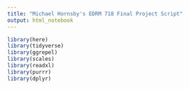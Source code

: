 ---
title: "Michael Hornsby's EDRM 718 Final Project Script"
output: html_notebook
---

```{r}
library(here)
library(tidyverse)
library(ggrepel)
library(scales)
library(readxl)
library(purrr)
library(dplyr)
```

